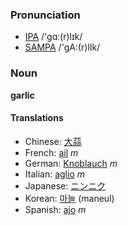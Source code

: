 ===Pronunciation===
*[[w:IPA|IPA]] /'gɑː(r)lɪk/
*[[w:SAMPA|SAMPA]] /'gA:(r)lIk/
===Noun===
'''garlic'''
====Translations====
*Chinese: [[大蒜]]
*French: [[ail]] ''m''
*German: [[Knoblauch]] ''m''
*Italian: [[aglio]] ''m''
*Japanese: [[ニンニク]]
*Korean: [[마늘]] (maneul)
*Spanish: [[ajo]] ''m''